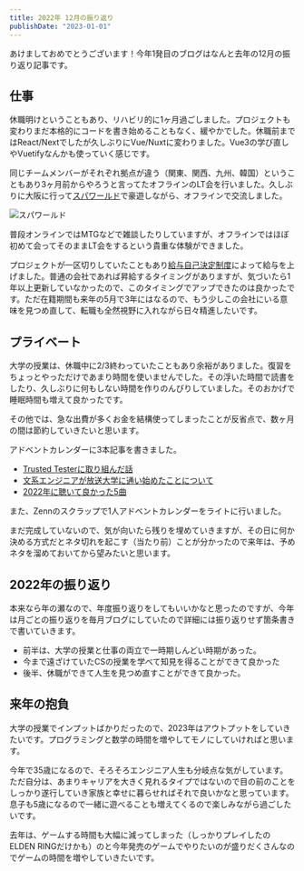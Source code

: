 ```yaml
---
title: 2022年 12月の振り返り
publishDate: "2023-01-01"
---
```



あけましておめでとうございます！今年1発目のブログはなんと去年の12月の振り返り記事です。

## 仕事
休職明けということもあり、リハビリ的に1ヶ月過ごしました。プロジェクトも変わりまだ本格的にコードを書き始めることもなく、緩やかでした。休職前まではReact/Nextでしたが久しぶりにVue/Nuxtに変わりました。Vue3の学び直しやVuetifyなんかも使っていく感じです。

同じチームメンバーがそれぞれ拠点が違う（関東、関西、九州、韓国）ということもあり3ヶ月前からやろうと言ってたオフラインのLT会を行いました。久しぶりに大阪に行って[スパワールド](https://www.spaworld.co.jp/)で豪遊しながら、オフラインで交流しました。


![スパワールド](/images/supa-world.jpg)

普段オンラインではMTGなどで雑談したりしていますが、オフラインではほぼ初めて会ってそのままLT会をするという貴重な体験ができました。

プロジェクトが一区切りしていたこともあり[給与自己決定制度](https://notion.yumemi.co.jp/815649ec12304cd7a58ecd5eaee15789)によって給与を上げました。普通の会社であれば昇給するタイミングがありますが、気づいたら1年以上更新していなかったので、このタイミングでアップできたのは良かったです。ただ在籍期間も来年の5月で3年にはなるので、もう少しこの会社にいる意味を見つめ直して、転職も全然視野に入れながら日々精進したいです。

## プライベート
大学の授業は、休職中に2/3終わっていたこともあり余裕がありました。復習をちょっとやっただけであまり時間を使いませんでした。その浮いた時間で読書をしたり、久しぶりに何もしない時間を作りのんびりしていました。そのおかげで睡眠時間も増えて良かったです。

その他では、急な出費が多くお金を結構使ってしまったことが反省点で、数ヶ月の間は節約していきたいと思います。

アドベントカレンダーに3本記事を書きました。

- [Trusted Testerに取り組んだ話](https://www.ryokatsu.dev/blog/2022/1204-a11y-advent)
- [文系エンジニアが放送大学に通い始めたことについて](https://www.ryokatsu.dev/blog/2022/1219-adult-student-advent)
- [2022年に聴いて良かった5曲](https://www.ryokatsu.dev/blog/2022/1222-top5-music-advent)

また、Zennのスクラップで1人アドベントカレンダーをライトに行いました。

<LinkCard url="https://zenn.dev/ryokatsu/scraps/69e00c777f6b73" />

まだ完成していないので、気が向いたら残りを埋めていきますが、その日に何か決める方式だとネタ切れを起こす（当たり前）ことが分かったので来年は、予めネタを溜めておいてから望みたいと思います。


## 2022年の振り返り

本来なら年の瀬なので、年度振り返りをしてもいいかなと思ったのですが、今年は月ごとの振り返りを毎月ブログにしていたので詳細には振り返りせず箇条書きで書いていきます。

- 前半は、大学の授業と仕事の両立で一時期しんどい時期があった。
- 今まで遠ざけていたCSの授業を学べて知見を得ることができて良かった
- 後半、休職ができて人生を見つめ直すことができて良かった。

## 来年の抱負

大学の授業でインプットばかりだったので、2023年はアウトプットをしていきたいです。プログラミングと数学の時間を増やしてモノにしていければと思います。

今年で35歳になるので、そろそろエンジニア人生も分岐点な気がしています。ただ自分は、あまりキャリアを大きく見れるタイプではないので目の前のことをしっかり遂行していき家族と幸せに暮らせればそれで良いかなと思っています。息子も5歳になるので一緒に遊べることも増えてくるので楽しみながら過ごしたいです。

去年は、ゲームする時間も大幅に減ってしまった（しっかりプレイしたのELDEN RINGだけかも）のと今年発売のゲームでやりたいのが盛りだくさんなのでゲームの時間を増やしていきたいです。